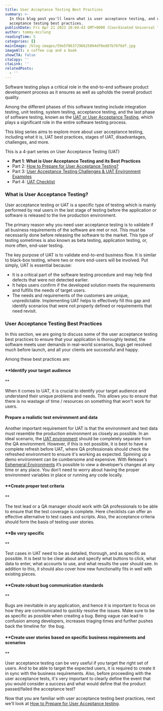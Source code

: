 ```yaml
---
title: User Acceptance Testing Best Practices
summary: >-
  In this blog post you'll learn what is user acceptance testing, and user
  acceptance testing best practices.
publishDate: Fri Apr 21 2023 20:04:43 GMT+0000 (Coordinated Universal Time)
author: tommy-mcclung
readingTime: 5
categories: []
mainImage: /blog-images/59e5f8637296625094df0ed87b76f6df.jpg
imageAlt: a coffee cup and a book
showCTA: false
ctaCopy: ''
ctaLink: ''
relatedPosts:
  - ''
---
```


Software testing plays a critical role in the end-to-end software product development process as it ensures as well as upholds the overall product quality.

Among the different phases of this software testing include integration testing, unit testing, system testing, acceptance testing, and the last phase of software testing, known as the [UAT or User Acceptance Testing](https://releasehub.com/user-acceptance-testing-with-ephemeral-environments), which plays a significant role in the entire software testing process.

This blog series aims to explore more about user acceptance testing, including what it is, UAT best practices, stages of UAT, disadvantages, challenges, and more.

This is a 4-part series on User Acceptance Testing (UAT)
*   **Part 1**: **What is User Acceptance Testing and its Best Practices**
*   Part 2: [How to Prepare for User Acceptance Testing?](https://releasehub.com/blog/how-do-you-prepare-for-user-acceptance-testing)
*   Part 3: [User Acceptance Testing Challenges & UAT Environment Examples](https://releasehub.com//blog/what-are-the-challenges-faced-during-uat-testing)
*   Part 4: [UAT Checklist](https://releasehub.com/blog/user-acceptance-testing-checklist)

### What is User Acceptance Testing?

User acceptance testing or UAT is a specific type of testing which is mainly performed by real users in the last stage of testing before the application or software is released to the live production environment.

The primary reason why you need user acceptance testing is to validate if all business requirements of the software are met or not. This must be necessarily done before releasing the software to the market. This type of testing sometimes is also known as beta testing, application testing, or, more often, end-user testing.

The key purpose of UAT is to validate end-to-end business flow. It is similar to black-box testing, where two or more end-users will be involved. Put simply, UAT is essential because:
*   It is a critical part of the software testing procedure and may help find defects that were not detected earlier.
*   It helps users confirm if the developed solution meets the requirements and fulfills the needs of target users.
*   The needs and requirements of the customers are unique, unpredictable. Implementing UAT helps to effectively fill this gap and identify scenarios that were not properly defined or requirements that need revisit.

### User Acceptance Testing Best Practices

In this section, we are going to discuss some of the user acceptance testing best practices to ensure that your application is thoroughly tested, the software meets user demands in real-world scenarios, bugs get resolved much before launch, and all your clients are successful and happy.

Among these best practices are:

#### ‍**Identify your target audience  

**

When it comes to UAT, it is crucial to identify your target audience and understand their unique problems and needs. This allows you to ensure that there is no wastage of time / resources on something that won't work for users.

#### **Prepare a realistic test environment and data**‍

Another important requirement for UAT is that the environment and test data must resemble the production environment as closely as possible. In an ideal scenario, the [UAT environment](https://releasehub.com/user-acceptance-testing-with-ephemeral-environments) should be completely separate from the QA environment. However, if this is not possible, it is best to have a complete refresh before UAT, where QA professionals should check the refreshed environment to ensure it's working as expected. Spinning up a demo environment can be cumbersome and expensive. With Release's [Ephemeral Environments](https://releasehub.com/ephemeral-environments) it’s possible to view a developer’s changes at any time or any place. You don’t need to worry about having the proper environment variables in place or running any code locally.  

#### **Create proper test criteria  

**

The test lead or a QA manager should work with QA professionals to be able to ensure that the test coverage is complete. Here checklists can offer an effective alternative to test cases and scripts. Also, the acceptance criteria should form the basis of testing user stories.  

#### **Be very specific  

**

Test cases in UAT need to be as detailed, thorough, and as specific as possible. It is best to be clear about and specify what buttons to click, what data to enter, what accounts to use, and what results the user should see. In addition to this, it should also cover how new functionality fits in well with existing pieces.  

#### **Create robust bug communication standards  

**

Bugs are inevitable in any application, and hence it is important to focus on how they are communicated to quickly resolve the issues. Make sure to be as specific as possible when creating a bug. Being vague can lead to confusion among developers, increases triaging times and further pushes back the timeline for  the bug.

#### **Create user stories based on specific business requirements and scenarios  

**

User acceptance testing can be very useful if you target the right set of users. And to be able to target the expected users, it is required to create it in sync with the business requirements. Also, before proceeding with the user acceptance tests, it's very important to clearly define the event that you would consider a success and what would define that the product passed/failed the acceptance test?  

Now that you are familiar with user acceptance testing best practices, next we'll look at [How to Prepare for User Acceptance testing](https://releasehub.com/blog/how-do-you-prepare-for-user-acceptance-testing).